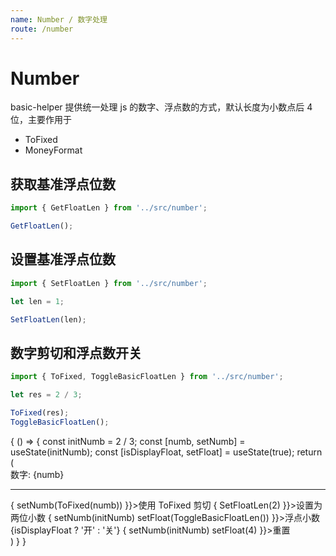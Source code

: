 ```yaml
---
name: Number / 数字处理
route: /number
---
```



# Number

basic-helper 提供统一处理 js 的数字、浮点数的方式，默认长度为小数点后 4 位，主要作用于

- ToFixed
- MoneyFormat

## 获取基准浮点位数

```js
import { GetFloatLen } from '../src/number';

GetFloatLen();
```

## 设置基准浮点位数

```js
import { SetFloatLen } from '../src/number';

let len = 1;

SetFloatLen(len);
```

## 数字剪切和浮点数开关

```js
import { ToFixed, ToggleBasicFloatLen } from '../src/number';

let res = 2 / 3;

ToFixed(res);
ToggleBasicFloatLen();
```

<Playground>
  {
    () => {
      const initNumb = 2 / 3;
      const [numb, setNumb] = useState(initNumb);
      const [isDisplayFloat, setFloat] = useState(true);
      return (
        <div>
          <div>数字: {numb}</div>
          <hr />
          <span className="btn theme mr10" onClick={e => {
            setNumb(ToFixed(numb))
          }}>使用 ToFixed 剪切</span>
          <span className="btn red mr10" onClick={e => {
            SetFloatLen(2)
          }}>设置为两位小数</span>
          <span className="btn green mr10" onClick={e => {
            setNumb(initNumb)
            setFloat(ToggleBasicFloatLen())
          }}>浮点小数{isDisplayFloat ? '开' : '关'}</span>
          <span className="btn gold mr10" onClick={e => {
            setNumb(initNumb)
            setFloat(4)
          }}>重置</span>
        </div>
      )
    }
  }
</Playground>
